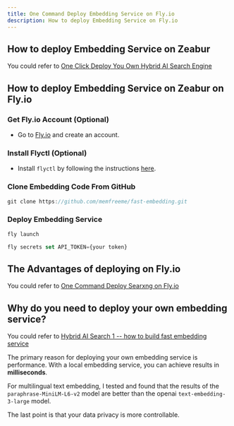 ```yaml
---
title: One Command Deploy Embedding Service on Fly.io
description: How to deploy Embedding Service on Fly.io
---
```


## How to deploy Embedding Service on Zeabur

You could refer to [One Click Deploy You Own Hybrid AI Search Engine](/docs/one-click-deploy-ai-search)

## How to deploy Embedding Service on Zeabur on Fly.io

<Steps>

### Get Fly.io Account (Optional)

-   Go to [Fly.io](https://fly.io) and create an account.

### Install Flyctl (Optional)

-   Install `flyctl` by following the instructions [here](https://fly.io/docs/flyctl/install/).

### Clone Embedding Code From GitHub

```js
git clone https://github.com/memfreeme/fast-embedding.git
```

### Deploy Embedding Service

```js
fly launch

fly secrets set API_TOKEN={your token}
```

</Steps>

## The Advantages of deploying on Fly.io

You could refer to [One Command Deploy Searxng on Fly.io](/docs/deploy-searxng-fly-io)

## Why do you need to deploy your own embedding service?

You could refer to [Hybrid AI Search 1 -- how to build fast embedding service](/blog/fast-local-embedding-service)

The primary reason for deploying your own embedding service is performance. With a local embedding service, you can achieve results in **milliseconds**.

For multilingual text embedding, I tested and found that the results of the `paraphrase-MiniLM-L6-v2` model are better than the openai `text-embedding-3-large` model.

The last point is that your data privacy is more controllable.
